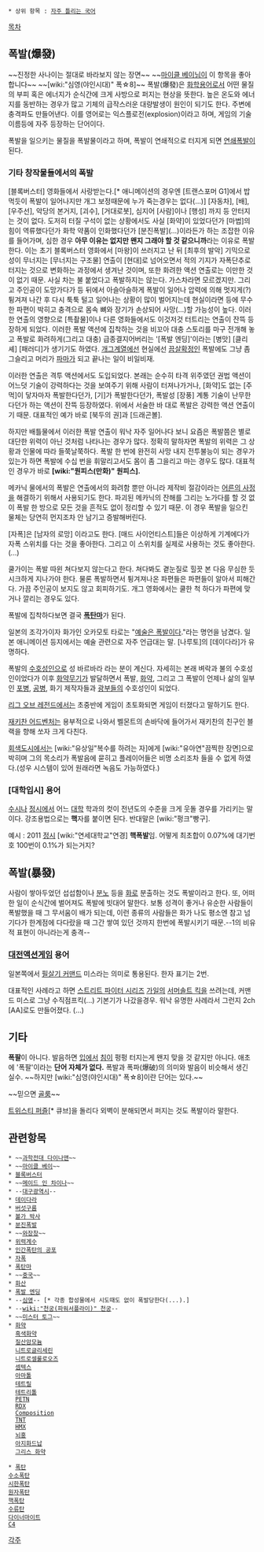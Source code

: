  * 상위 항목 : [[자주 틀리는 국어]]

[[목차]]

== 폭발(爆發) ==

~~진정한 사나이는 절대로 바라보지 않는 장면~~
~~[[마이클 베이]]님이 이 항목을 좋아합니다~~
~~[wiki:"심영(야인시대)" 폭☆8]~~
폭발(爆發)은 [[화학]]용어로서 어떤 물질의 부피 혹은 에너지가 순식간에 크게 사방으로 퍼지는 현상을 뜻한다. 높은 온도와 에너지를 동반하는 경우가 많고 기체의 급작스러운 대량발생이 원인이 되기도 한다. 주변에 충격파도 만들어낸다. 이를 영어로는 익스플로전(explosion)이라고 하며, 게임의 기술이름등에 자주 등장하는 단어이다.

폭발을 일으키는 물질을 폭발물이라고 하며, 폭발이 연쇄적으로 터지게 되면 [[연쇄폭발]]이 된다.

=== 기타 창작물들에서의 폭발 ===
[블록버스터] 영화들에서 사랑받는다.[* 애니메이션의 경우엔 [트랜스포머 G1]에서 밥먹듯이 폭발이 일어나지만 개그 보정때문에 누가 죽는경우는 없다(…)]  [자동차], [배], [우주선], 악당의 본거지, [괴수], [거대로봇], 심지어 [사람]이나 [행성] 까지 등 안터지는 것이 없다. 도저히 터질 구석이 없는 상황에서도 사실 [화약]이 있었다던가 [마법]의 힘이 역류했다던가 화학 약품이 인화했다던가 [분진폭발](...)이라든가 하는 조잡한 이유를 들어가며, 심한 경우 '''아무 이유는 없지만 왠지 그래야 할 것 같으니까'''라는 이유로 폭발한다. 이는 초기 블록버스터 영화에서 [마왕]이 쓰러지고 난 뒤 [최후의 발악] 기믹으로 성이 무너지는 [무너지는 구조물] 연출이 [현대]로 넘어오면서 적의 기지가 자폭단추로 터지는 것으로 변화하는 과정에서 생겨난 것이며, 또한 화려한 액션 연출로는 이만한 것이 없기 때문. 사실 차는 불 붙었다고 폭발하지는 않는다. 가스차라면 모르겠지만. 그리고 주인공이 도망가다가 등 뒤에서 아슬아슬하게 폭발이 일어나 압력에 의해 멋지게(?) 튕겨져 나간 후 다시 툭툭 털고 일어나는 상황이 많이 벌어지는데 현실이라면 등에 무수한 파편이 박히고 충격으로 몸속 뼈와 장기가 손상되어 사망(...)할 가능성이 높다. 이러한 연출의 영향으로 [특촬물]이나 다른 영화들에서도 이것저것 터트리는 연출이 잔뜩 등장하게 되었다. 이러한 폭발 액션에 집착하는 것을 비꼬아 대충 스토리를 마구 전개해 놓고 폭발로 화려하게(그리고 대충) 급종결지어버리는 '[폭발 엔딩]'이라는 [병맛] [클리셰] [패러디]가 생기기도 하였다. [[개그]]계열에선 현실에선 [[끔살]]확정인 폭발에도 그냥 좀 그슬리고 머리가 [[파마]]가 되고 끝나는 일이 비일비재.

이러한 연출은 격투 액션에서도 도입되었다. 본래는 순수히 타격 위주였던 권법 액션이 어느덧 기술이 강력하다는 것을 보여주기 위해 사람이 터져나가거나, [화약]도 없는 [주먹]이 닿자마자 폭발한다던가, [기]가 폭발한다던가, 폭발성 [장풍] 계통 기술이 난무한다던가 하는 액션이 잔뜩 등장하였다. 위에서 서술한 바 대로 폭발은 강력한 액션 연출이기 때문. 대표적인 예가 바로 [북두의 권]과 [드래곤볼].

하지만 배틀물에서 이러한 폭발 연출이 워낙 자주 일어나다 보니 요즘은 폭발쯤은 별로 대단한 위력이 아닌 것처럼 나타나는 경우가 많다. 정확히 말하자면 폭발의 위력은 그 상황과 인물에 따라 들쭉날쭉하다. 폭발 한 번에 완전히 사망 내지 전투불능이 되는 경우가 있는가 하면 폭발에 수십 번을 휘말리고서도 몸이 좀 그을리고 마는 경우도 많다. 대표적인 경우가 바로 '''[wiki:"원피스(만화)" 원피스].'''

메카닉 물에서의 폭발은 연출에서의 화려함 뿐만 아니라 제작비 절감이라는 [[어른의 사정]]을 해결하기 위해서 사용되기도 한다. 파괴된 메카닉의 잔해를 그리는 노가다를 할 것 없이 폭발 한 방으로 모든 것을 흔적도 없이 정리할 수 있기 때문. 이 경우 폭발을 일으킨 물체는 당연히 먼지조차 안 남기고 증발해버린다.

[자폭]은 [남자의 로망] 이라고도 한다. [매드 사이언티스트]들은 이상하게 기계에다가 자폭 스위치를 다는 것을 좋아한다. 그리고 이 스위치를 실제로 사용하는 것도 좋아한다.(...)

쿨가이는 폭발 따윈 쳐다보지 않는다고 한다. 쳐다봐도 곁눈질로 힐끗 본 다음 무심한 듯 시크하게 지나가야 한다. 물론 폭발하면서 튕겨져나온 파편들은 파편들이 알아서 피해간다. 가끔 주인공이 보지도 않고 회피하기도. 개그 영화에서는 쿨한 척 하다가 파편에 맞거나 깔리는 경우도 있다.

폭발에 집착하다보면 결국 '''[[폭탄마]]'''가 된다.

일본의 조각가이자 화가인 오카모토 타로는 "[[예술은 폭발이다]]."라는 명언을 남겼다. 일본 애니메이션 등지에서는 예술 관련으로 자주 언급대는 말. [나루토]의 [데이다라]가 유명하다.

폭발의 [[수호성인]]으로 성 바르바라 라는 분이 계신다. 자세히는 본래 벼락과 불의 수호성인이었다가 이후 [[화약]]무기가 발달하면서 폭발, [[화약]], 그리고 그 폭발이 언제나 삶의 일부인 [[포병]], [[공병]], 화기 제작자들과 [[광부]]들의 수호성인이 되었다.

[[리그 오브 레전드]]에서는 초중반에 게임이 초토화되면 게임이 터졌다고 말하기도 한다.

[[재키찬 어드벤처]]는 용부적으로 나와서 벨몬트의 손바닥에 들어가서 재키찬의 친구인 블랙을 향해 쏘자 크게 다친다.

[[회색도시]]에서는 [wiki:"유상일"복수를 하려는 자]에게 [wiki:"유아연"끔찍한 장면]으로 박히며 그의 목소리가 폭발음에 묻히고 플레이어들은 비명 소리조차 들을 수 없게 하였다.(성우 시스템이 있어 원래라면 녹음도 가능하였다.)
=== [대학입시] 용어 ===
[[수시]]나 [[정시]]에서 어느 [[대학]] 학과의 컷이 전년도의 수준을 크게 웃돌 경우를 가리키는 말이다. 강조용법으로는 '''핵'''자를 붙이면 된다. 반대말은 [wiki:"펑크"빵구].

예시 : 2011 [[정시]] [wiki:"연세대학교"연경] '''핵폭발'''임. 어떻게 최초합이 0.07%에 대기번호 100번이 0.1%가 되는거지?

== 폭발(暴發) ==
사람이 쌓아두었던 섭섭함이나 [[분노]] 등을 [[화]]로 분출하는 것도 폭발이라고 한다. 또, 어떠한 일이 순식간에 벌어져도 폭발에 빗대어 말한다. 보통 성격이 좋거나 유순한 사람들이 폭발했을 때 그 무서움이 배가 되는데, 이런 종류의 사람들은 화가 나도 평소엔 참고 넘기다가 한계점에 다다랐을 때 그간 쌓여 있던 것까지 한번에 폭발시키기 때문.--1의 비유적 표현이 아니라는게 충격--

=== [[대전액션게임]] 용어 ===
일본쪽에서 [[필살기 커맨드]] 미스라는 의미로 통용된다. 한자 표기는 2번.

대표적인 사례라고 하면 [[스트리트 파이터 시리즈]] [[가일]]의 [[서머솔트 킥]]을 쓰려는데, 커맨드 미스로 그냥 수직점프킥(...) 기본기가 나갔을경우. 워낙 유명한 사례라서 그런지 2ch [AA]로도 만들어졌다. (...)

== 기타 ==
'''폭팔'''이 아니다. 발음하면 [[입]]에서 [[침]]이 펑펑 터지는게 왠지 맞을 것 같지만 아니다. 애초에 '폭팔'이라는 '''단어 자체가 없다.''' 폭발과 폭파(爆破)의 의미와 발음이 비슷해서 생긴 실수. ~~하지만 [wiki:"심영(야인시대)" 폭☆8]이란 단어는 있다.~~

~~믿으면 [[골룸]]~~

[[트위스티 퍼즐]][* 큐브]을 돌리다 외벽이 분해되면서 퍼지는 것도 폭발이라 말한다.

== 관련항목 ==
 * ~~[[과학전대 다이나맨]]~~
 * ~~[[마이클 베이]]~~
 * [[블록버스터]]
 * ~~[[메이드 인 차이나]]~~
 * --[[대구광역시]]--
 * [[데이다라]]
 * [[버섯구름]]
 * [[볼가 박사]]
 * [[분진폭발]]
 * ~~[[와장창]]~~
 * [[위력계수]]
 * [[인간폭탄의 공포]]
 * [[자폭]]
 * [[폭탄마]]
 * ~~[[중국]]~~
 * [[화산]]
 * [[폭발 엔딩]]
 * --[[심영(야인시대)|심영]]-- [* 각종 합성물에서 시도때도 없이 폭발당한다(...).]
 * --[[wiki:"천궁(파워서플라이)" 천궁]]--
 * ~~[[미스터 토그]]~~
 * [[화약]]
   [[흑색화약]]
   [[질산암모늄]]
   [[니트로글리세린]]
   [[니트로셀룰로오즈]]
   [[셈텍스]]
   [[아마톨]]
   [[테트릴]]
   [[테트리톨]]
   [[PETN]]
   [[RDX]]
   [[Composition]]
   [[TNT]]
   [[HMX]]
   [[뇌홍]]
   [[아지화드납]]
   [[그리스 화약]]

 * [[폭탄]]
 [[수소폭탄]]
 [[시한폭탄]]
 [[원자폭탄]]
 [[핵폭탄]]
 [[수류탄]]
 [[다이너마이트]]
 [[C4]]


[[각주]]
